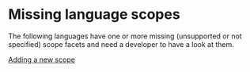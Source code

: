 
# Missing language scopes

The following languages have one or more missing (unsupported or not specified) scope facets and need a developer to have a look at them.

[Adding a new scope](./adding-a-new-scope.md)

<MissingLanguageScopes />
